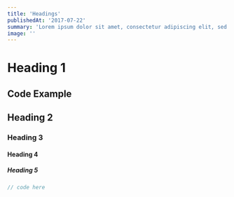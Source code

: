 ```yaml
---
title: 'Headings'
publishedAt: '2017-07-22'
summary: 'Lorem ipsum dolor sit amet, consectetur adipiscing elit, sed do eiusmod tempor incididunt ut labore et dolore magna aliqua.'
image: ''
---
```


# Heading 1

## Code Example

## Heading 2

### Heading 3

#### Heading 4

##### Heading 5

```typescript:lib/mdx.ts
// code here
```

